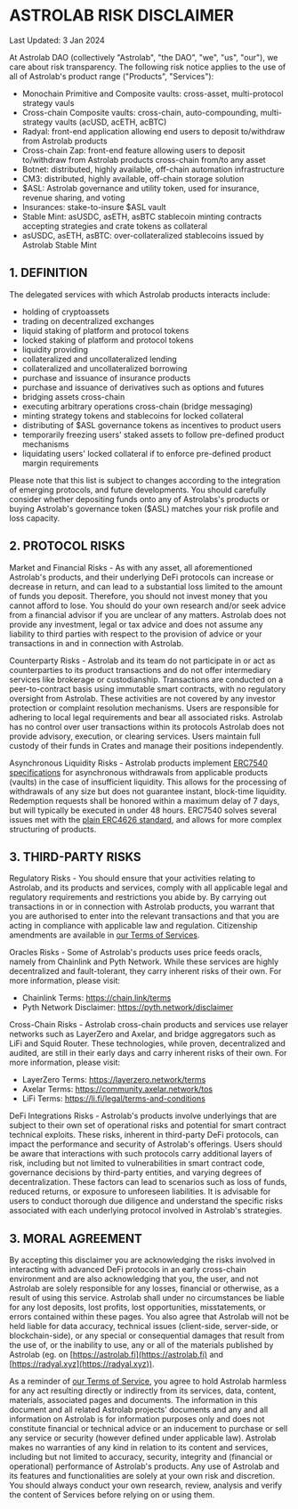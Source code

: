 # ASTROLAB RISK DISCLAIMER
Last Updated: 3 Jan 2024

At Astrolab DAO (collectively "Astrolab", "the DAO", "we", "us", "our"), we care about risk transparency.
The following risk notice applies to the use of all of Astrolab's product range ("Products", "Services"):
- Monochain Primitive and Composite vaults: cross-asset, multi-protocol strategy vauls
- Cross-chain Composite vaults: cross-chain, auto-compounding, multi-strategy vaults (acUSD, acETH, acBTC)
- Radyal: front-end application allowing end users to deposit to/withdraw from Astrolab products
- Cross-chain Zap: front-end feature allowing users to deposit to/withdraw from Astrolab products cross-chain from/to any asset
- Botnet: distributed, highly available, off-chain automation infrastructure
- CM3: distributed, highly available, off-chain storage solution
- $ASL: Astrolab governance and utility token, used for insurance, revenue sharing, and voting
- Insurances: stake-to-insure $ASL vault
- Stable Mint: asUSDC, asETH, asBTC stablecoin minting contracts accepting strategies and crate tokens as collateral
- asUSDC, asETH, asBTC: over-collateralized stablecoins issued by Astrolab Stable Mint

## 1. DEFINITION
The delegated services with which Astrolab products interacts include:
- holding of cryptoassets
- trading on decentralized exchanges
- liquid staking of platform and protocol tokens
- locked staking of platform and protocol tokens
- liquidity providing
- collateralized and uncollateralized lending
- collateralized and uncollateralized borrowing
- purchase and issuance of insurance products
- purchase and issuance of derivatives such as options and futures
- bridging assets cross-chain
- executing arbitrary operations cross-chain (bridge messaging)
- minting strategy tokens and stablecoins for locked collateral
- distributing of $ASL governance tokens as incentives to product users
- temporarily freezing users' staked assets to follow pre-defined product mechanisms
- liquidating users' locked collateral if to enforce pre-defined product margin requirements

Please note that this list is subject to changes according to the integration of emerging protocols, and future developments.
You should carefully consider whether depositing funds onto any of Astrolabs's products or buying Astrolab's governance token ($ASL) matches your risk profile and loss capacity.

## 2. PROTOCOL RISKS
Market and Financial Risks - As with any asset, all aforementioned Astrolab's products, and their underlying DeFi protocols can increase or decrease in return, and can lead to a substantial loss limited to the amount of funds you deposit. Therefore, you should not invest money that you cannot afford to lose. You should do your own research and/or seek advice from a financial advisor if you are unclear of any matters. Astrolab does not provide any investment, legal or tax advice and does not assume any liability to third parties with respect to the provision of advice or your transactions in and in connection with Astrolab.

Counterparty Risks - Astrolab and its team do not participate in or act as counterparties to its product transactions and do not offer intermediary services like brokerage or custodianship. Transactions are conducted on a peer-to-contract basis using immutable smart contracts, with no regulatory oversight from Astrolab. These activities are not covered by any investor protection or complaint resolution mechanisms. Users are responsible for adhering to local legal requirements and bear all associated risks. Astrolab has no control over user transactions within its protocols
Astrolab does not provide advisory, execution, or clearing services. Users maintain full custody of their funds in Crates and manage their positions independently.

Asynchronous Liquidity Risks - Astrolab products implement [ERC7540 specifications](https://eips.ethereum.org/EIPS/eip-7540) for asynchronous withdrawals from applicable products (vaults) in the case of insufficient liquidity. This allows for the processing of withdrawals of any size but does not guarantee instant, block-time liquidity. Redemption requests shall be honored within a maximum delay of 7 days, but will typically be executed in under 48 hours. ERC7540 solves several issues met with the [plain ERC4626 standard](https://ethereum.org/en/developers/docs/standards/tokens/erc-4626/), and allows for more complex structuring of products.

## 3. THIRD-PARTY RISKS
Regulatory Risks - You should ensure that your activities relating to Astrolab, and its products and services, comply with all applicable legal and regulatory requirements and restrictions you abide by. By carrying out transactions in or in connection with Astrolab products, you warrant that you are authorised to enter into the relevant transactions and that you are acting in compliance with applicable law and regulation. Citizenship amendments are available in [our Terms of Services](https://astrolab.fi/tos).

Oracles Risks - Some of Astrolab's products uses price feeds oracls, namely from Chainlink and Pyth Network. While these services are highly decentralized and fault-tolerant, they carry inherent risks of their own. For more information, please visit:
- Chainlink Terms: https://chain.link/terms
- Pyth Network Disclaimer: https://pyth.network/disclaimer

Cross-Chain Risks - Astrolab cross-chain products and services use relayer networks such as LayerZero and Axelar, and bridge aggregators such as LiFi and Squid Router. These technologies, while proven, decentralized and audited, are still in their early days and carry inherent risks of their own. For more information, please visit:
- LayerZero Terms: https://layerzero.network/terms
- Axelar Terms: https://community.axelar.network/tos
- LiFi Terms: https://li.fi/legal/terms-and-conditions

DeFi Integrations Risks - Astrolab's products involve underlyings that are subject to their own set of operational risks and potential for smart contract technical exploits. These risks, inherent in third-party DeFi protocols, can impact the performance and security of Astrolab's offerings. Users should be aware that interactions with such protocols carry additional layers of risk, including but not limited to vulnerabilities in smart contract code, governance decisions by third-party entities, and varying degrees of decentralization. These factors can lead to scenarios such as loss of funds, reduced returns, or exposure to unforeseen liabilities. It is advisable for users to conduct thorough due diligence and understand the specific risks associated with each underlying protocol involved in Astrolab's strategies.

## 3. MORAL AGREEMENT
By accepting this disclaimer you are acknowledging the risks involved in interacting with advanced DeFi protocols in an early cross-chain environment and are also acknowledging that you, the user, and not Astrolab are solely responsible for any losses, financial or otherwise, as a result of using this service. Astrolab shall under no circumstances be liable for any lost deposits, lost profits, lost opportunities, misstatements, or errors contained within these pages. You also agree that Astrolab will not be held liable for data accuracy, technical issues (client-side, server-side, or blockchain-side), or any special or consequential damages that result from the use of, or the inability to use, any or all of the materials published by Astrolab (eg. on [https://astrolab.fi](https://astrolab.fi) and [https://radyal.xyz](https://radyal.xyz)).

As a reminder of [our Terms of Service](/terms-of-service), you agree to hold Astrolab harmless for any act resulting directly or indirectly from its services, data, content, materials, associated pages and documents. The information in this document and all related Astrolab projects' documents and any and all information on Astrolab is for information purposes only and does not constitute financial or technical advice or an inducement to purchase or sell any service or security (however defined under applicable law). Astrolab makes no warranties of any kind in relation to its content and services, including but not limited to accuracy, security, integrity and (financial or operational) performance of Astrolab's products. Any use of Astrolab and its features and functionalities are solely at your own risk and discretion. You should always conduct your own research, review, analysis and verify the content of Services before relying on or using them.
